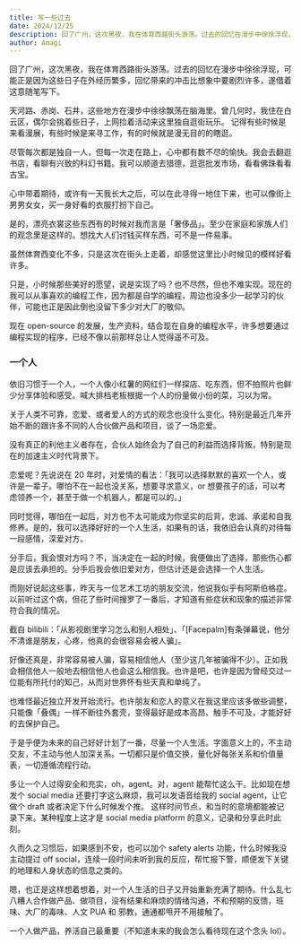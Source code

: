 ```yaml
---
title: 写一些过去
date: 2024/12/25
description: 回了广州，这次黑夜，我在体育西路街头游荡。过去的回忆在漫步中徐徐浮现，可能正是因为这些日子在外经历繁多，回忆带来的冲击比想象中要剧烈许多，遂借着这意随笔写下。
author: Amagi
---
```


回了广州，这次黑夜，我在体育西路街头游荡。过去的回忆在漫步中徐徐浮现，可能正是因为这些日子在外经历繁多，回忆带来的冲击比想象中要剧烈许多，遂借着这意随笔写下。

天河路、赤岗、石井，这些地方在漫步中徐徐飘荡在脑海里。曾几何时，我住在白云区，偶尔会挑着些日子，上网捡着活动来这里独自逛街玩乐。
记得有些时候是来看漫展，有些时候是来寻工作，有的时候就是漫无目的的瞎逛。

尽管每次都是独自一人，但每一次走在路上，心中都有数不尽的愉快。我会去翻逛书店，看聊有兴致的科幻书籍。我可以顺道去猎德，逛逛批发市场，看看佛珠看看古宝。

心中带着期待，或许有一天我长大之后，可以在此寻得一地住下来，也可以像街上男男女女，买一身好看的衣服打扮下自己。

是的，漂亮衣裳这些东西有的时候对我而言是「奢侈品」。至少在家庭和家族人们的观念里是这样的。想找大人们讨钱买样东西，可不是一件易事。

虽然体育西变化不多，只是这次在街头上走着，却感觉这里比小时候见的模样好看许多。

只是，小时候那些美好的愿望，说是实现了吗？也不尽然，但也不难实现。现在的我可以从事喜欢的编程工作，因为都是自学的编程，周边也没多少一起学习的伙伴，可能也正是因此倒也没留下多少对大厂的敬仰。

现在 open-source 的发展，生产资料，结合现在自身的编程水平，许多想要通过编程实现的程序，已经不像以前那样总让人觉得遥不可及。

### 一个人

依旧习惯于一个人，一个人像小红薯的网红们一样探店、吃东西，但不拍照片也鲜少分享体验和感受。喊大排档老板根据一个人的份量做小份的菜，习以为常。

关于人类不可靠，恋爱、或者爱人的方式的观念也没什么变化。特别是最近几年开始不断的跟许多不同的人合伙做产品和项目，谈了一场恋爱。

没有真正的利他主义者存在，合伙人始终会为了自己的利益而选择背叛，特别是现在的加速主义时代背景下。

恋爱呢？先说说在 20 年时，对爱情的看法：「我可以选择默默的喜欢一个人，或许是一辈子。哪怕不在一起也没关系，想要寻求意义，or 想要孩子的话，可以考虑领养一个，甚至于做一个机器人，都是可以的。」

同时觉得，哪怕在一起后，对方也不太可能成为你坚实的后背，忠诚、承诺和自我修养。是的，我可以选择好好的一个人生活，如果有的话，我依旧会认真的对待每一段感情，深爱对方。

分手后，我会恨对方吗？不，当决定在一起的时候，我便做出了选择，那些伤心都是应该去承担的。分手后我会依旧爱对方，但估计还是会选择一个人生活。

而刚好说起这些事，昨天与一位艺术工坊的朋友交流，他说我似乎有阿斯伯格症。以前听过这个病，但花了些时间搜罗了一番后，才知道有些症状和现象的描述非常符合我的情况。

截自 bilibili：「从影视剧里学习怎么和别人相处」、「[Facepalm]有条弹幕说，他分不清谁是朋友，心疼，他真的会很容易会被人骗」。

好像还真是，非常容易被人骗，容易相信他人（至少这几年被骗得不少）。正如我会相信他人一般地去相信他人也会这么相信我。也许是吧，也许是因为曾经交过一位能有所托付的知己，从而对世界怀有些天真和单纯了。

也难怪最近独立开发开始流行。也许朋友和恋人的意义在我这里应该多做些调整，只能像「叠偶」一样不断往外套壳，变得最好是成本高昂、触手不可及，才能好好的去保护自己。

于是乎便为未来的自己好好计划了一番，尽量一个人生活。字面意义上的，不主动交友，不主动与他人加深关系。一切都只是价值交换，量化好每张关系和价值量表，一切遵循流程行动。

多让一个人过得安全和充实，oh，agent。对，agent 能帮忙这么干。比如现在想发个 social media 还要打字这么麻烦，我可以发语音给我的 social agent，让它做个 draft 或者决定下什么时候发个推。
这样时间节点，和当时的意境都能被记录下来。某种程度上这才是 social media platform 的意义，记录和分享此时此刻。

久而久之习惯后，如果感到不安，也可以加个 safety alerts 功能，什么时候我没主动提过 off social，连续一段时间未听到我的反应，帮忙报下警，顺便发下关键的地理和人身状态的信息之类的。

嗯，也正是这样想着想着，对一个人生活的日子又开始重新充满了期待。什么乱七八糟人合作做产品、做项目，没有结果和麻烦的情绪沟通，不和预期的反馈，班味、大厂的毒味、人文 PUA 和 邪教，通通都甩开不用接触了。

一个人做产品，养活自己最重要（不知道未来的我会怎么看待现在这个念头 lol）。
